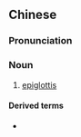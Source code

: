 {{also|会厌|会厭}}
==Chinese==
{{zh-forms|s=会厌}}

===Pronunciation===
{{zh-pron
|m=huìyàn
|cat=n
}}

===Noun===
{{zh-noun}}

# [[epiglottis]]

====Derived terms====
* {{zh-l|會厭炎}}